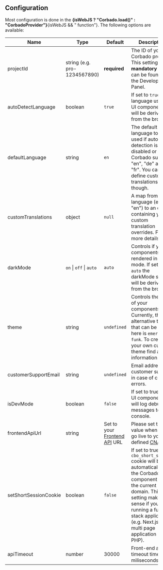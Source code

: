 ## Configuration

Most configuration is done in the **{isWebJS ? "Corbado.load()" : "CorbadoProvider"}**{isWebJS && " function"}.
The following options are available:

| Name                  | Type              | Default                                                                                | Description                                                                                                                                                                                                                                           |
| --------------------- | ---------------------------- | --------------------------------------------------------------------------- | ----------------------------------------------------------------------------------------------------------------------------------------------------------------------------------------------------------------------------------------------------- |
| projectId             | string (e.g. pro-1234567890) | **required**                                                                | The ID of your Corbado project. This setting is **mandatory** and can be found in the Developer Panel.                                                                                                                                                |
| autoDetectLanguage    | boolean                      | `true`                                                                      | If set to `true` the language used in UI components will be derived from the browser.                                                                                                                                                                 |
| defaultLanguage       | string                       | `en`                                                                        | The default language to be used if auto-detection is disabled or fails. Corbado supports "en", "de" and "fr". You can define custom translations though.                                                |
| customTranslations    | object                       | `null`                                                                      | A map from language (e.g. "en") to an object containing your custom translation overrides. Find more details [here](/ui-components/customization/translation)                                                                                                                                                            |
| darkMode              | `on` \| `off` \| `auto`      | `auto`                                                                      | Controls if your components are rendered in dark mode. If set to `auto` the darkMode setting will be derived from the browser.                                                                                                                        |
| theme                 | string                       | `undefined`                                                                 | Controls the style of your components. Currently, the only alternative theme that can be set here is `emerald-funk`. To create your own custom theme find all information [here](/ui-components/customization/styling).
| customerSupportEmail  | string                       | `undefined`                                                                 | Email address for customer support in case of critical errors.                                                      |
| isDevMode             | boolean                      | `false`                                                                     | If set to true, the UI components will log debug messages to console.
| frontendApiUrl        | string                       | Set to your [Frontend API](/overview/corbado-api-structure/frontend-api) URL| Please set this value when you go live to your defined [CNAME](/helpful-guides/url-overview#5-cname).                         |
| setShortSessionCookie | boolean                      | `false`                                                                     | If set to true, a `cbo_short_session` cookie will be set automatically by the Corbado component for the current domain. This setting makes sense if you are running a full stack application (e.g. Next.js) or a multi page application (e.g. PHP).              |
| apiTimeout            | number                       | 30000                                                                       | Front-end api timeout time in miliseconds